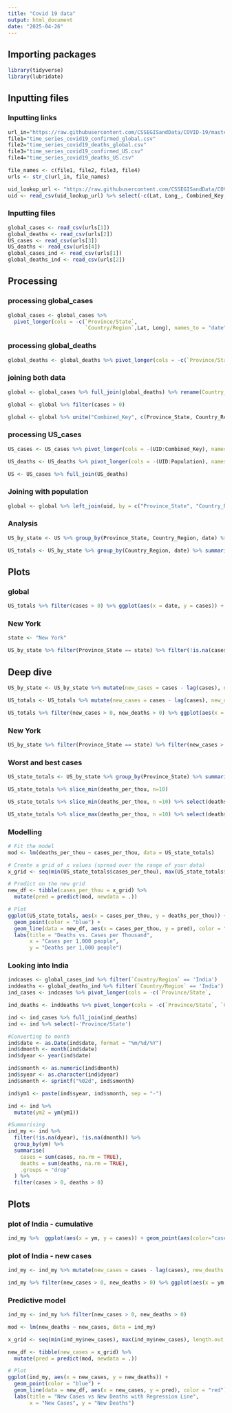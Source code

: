 ---
title: "Covid 19 data"
output: html_document
date: "2025-04-26"
---
## Importing packages
```{r packages}
library(tidyverse)
library(lubridate)
```

## Inputting files

### Inputting links
```{r links}
url_in="https://raw.githubusercontent.com/CSSEGISandData/COVID-19/master/csse_covid_19_data/csse_covid_19_time_series/"
file1="time_series_covid19_confirmed_global.csv"
file2="time_series_covid19_deaths_global.csv"
file3="time_series_covid19_confirmed_US.csv"
file4="time_series_covid19_deaths_US.csv"

file_names <- c(file1, file2, file3, file4)
urls <- str_c(url_in, file_names)

uid_lookup_url <- "https://raw.githubusercontent.com/CSSEGISandData/COVID-19/master/csse_covid_19_data/UID_ISO_FIPS_LookUp_Table.csv"
uid <- read_csv(uid_lookup_url) %>% select(-c(Lat, Long_, Combined_Key, code3, iso2, iso3, Admin2))
```

### Inputting files
```{r import_data, message= FALSE}
global_cases <- read_csv(urls[1])
global_deaths <- read_csv(urls[2])
US_cases <- read_csv(urls[3])
US_deaths <- read_csv(urls[4])
global_cases_ind <- read_csv(urls[1])
global_deaths_ind <- read_csv(urls[2])

```

## Processing

### processing global_cases
```{r processing_global_cases}
global_cases <- global_cases %>% 
  pivot_longer(cols = -c(`Province/State`,
                         `Country/Region`,Lat, Long), names_to = "date", values_to = "cases") %>% select(-c(Lat,Long))
```

### processing global_deaths
```{r processing_global_deaths}
global_deaths <- global_deaths %>% pivot_longer(cols = -c(`Province/State`, `Country/Region`, Lat, Long), names_to = "date", values_to = "deaths") %>% select(-c(Lat, Long))
```

### joining both data
```{r joining_both}
global <- global_cases %>% full_join(global_deaths) %>% rename(Country_Region = `Country/Region`, Province_State = `Province/State`) %>% mutate(date = mdy(date))

global <- global %>% filter(cases > 0)

global <- global %>% unite("Combined_Key", c(Province_State, Country_Region), sep = ",", na.rm =TRUE, remove = FALSE)
```

### processing US_cases
```{r US}
US_cases <- US_cases %>% pivot_longer(cols = -(UID:Combined_Key), names_to = "date", values_to = "cases") %>% select(Admin2:cases) %>% select(Admin2:cases) %>% mutate(date = mdy(date)) %>% select(-c(Lat, Long_))

US_deaths <- US_deaths %>% pivot_longer(cols = -(UID:Population), names_to = "date", values_to = "deaths") %>% select(Admin2:deaths) %>% mutate(date = mdy(date)) %>% select(-c(Lat, Long_))

US <- US_cases %>% full_join(US_deaths)

```

### Joining with population
```{r join_pop}
global <- global %>% left_join(uid, by = c("Province_State", "Country_Region")) %>% select(-c(UID,FIPS)) %>% select(Province_State, Country_Region, date, cases, deaths, Population, Combined_Key)
```

### Analysis
```{r analysis}

US_by_state <- US %>% group_by(Province_State, Country_Region, date) %>% summarize(cases = sum(cases), deaths = sum(deaths), Population = sum(Population)) %>% mutate(deaths_per_mill = deaths*1000000/Population) %>% select(Province_State, Country_Region, date, cases, deaths, deaths_per_mill, Population) %>% ungroup()

US_totals <- US_by_state %>% group_by(Country_Region, date) %>% summarize(cases = sum(cases), deaths = sum(deaths), Population = sum(Population)) %>% mutate(deaths_per_mill = deaths * 1000000/Population) %>% select(Country_Region, date, cases, deaths, deaths_per_mill, Population) %>% ungroup()

```

## Plots

### global
```{r pressure}
US_totals %>% filter(cases > 0) %>% ggplot(aes(x = date, y = cases)) + geom_line(aes(color = "cases")) + geom_point(aes(color="cases")) + geom_line(aes(y = deaths, color = "deaths")) + geom_point(aes(y = deaths, color = "deaths")) + scale_y_log10() +theme(legend.position="bottom", axis.text.x = element_text(angle = 90)) + labs(title = "COVID19 in US", y= NULL)
```

### New York
```{r plot_new_york}
state <- "New York"

US_by_state %>% filter(Province_State == state) %>% filter(!is.na(cases), cases > 0, deaths > 0) %>% ggplot(aes(x = date, y = cases)) + geom_line(aes(color = "cases")) + geom_point(aes(color="cases")) + geom_line(aes(y = deaths, color = "deaths")) + geom_point(aes(y = deaths, color = "deaths")) + scale_y_log10() +theme(legend.position="bottom", axis.text.x = element_text(angle = 90)) + labs(title = "COVID19 in US", y= NULL)
```

## Deep dive
```{r deep_dive}
US_by_state <- US_by_state %>% mutate(new_cases = cases - lag(cases), new_deaths = deaths - lag(deaths))

US_totals <- US_totals %>% mutate(new_cases = cases - lag(cases), new_deaths = deaths - lag(deaths))

US_totals %>% filter(new_cases > 0, new_deaths > 0) %>% ggplot(aes(x = date, y = new_cases)) + geom_line(aes(color = "new_cases")) + geom_point(aes(color="new_cases")) + geom_line(aes(y = new_deaths, color = "new_deaths")) + geom_point(aes(y = new_deaths, color = "new_deaths")) + scale_y_log10() +theme(legend.position="bottom", axis.text.x = element_text(angle = 90)) + labs(title = "COVID19 in US", y= NULL)

```

### New York
```{r new_york_deep_dive}
US_by_state %>% filter(Province_State == state) %>% filter(new_cases > 0, new_deaths > 0) %>%ggplot(aes(x = date, y = new_cases)) + geom_line(aes(color = "new_cases")) + geom_point(aes(color="new_cases")) + geom_line(aes(y = new_deaths, color = "new_deaths")) + geom_point(aes(y = new_deaths, color = "new_deaths")) + scale_y_log10() +theme(legend.position="bottom", axis.text.x = element_text(angle = 90)) + labs(title = "COVID19 in US", y= NULL)
```

### Worst and best cases
```{r worst_and_best}
US_state_totals <- US_by_state %>% group_by(Province_State) %>% summarize(deaths = max(deaths), cases = max(cases), population = max(Population), cases_per_thou = 1000* cases/population, deaths_per_thou = 1000*deaths/population) %>% filter(cases > 0, population >0)

US_state_totals %>% slice_min(deaths_per_thou, n=10)

US_state_totals %>% slice_min(deaths_per_thou, n =10) %>% select(deaths_per_thou, cases_per_thou, everything())

US_state_totals %>% slice_max(deaths_per_thou, n =10) %>% select(deaths_per_thou, cases_per_thou, everything())

```

### Modelling
```{r models}
# Fit the model
mod <- lm(deaths_per_thou ~ cases_per_thou, data = US_state_totals)

# Create a grid of x values (spread over the range of your data)
x_grid <- seq(min(US_state_totals$cases_per_thou), max(US_state_totals$cases_per_thou), length.out = 300)

# Predict on the new grid
new_df <- tibble(cases_per_thou = x_grid) %>%
  mutate(pred = predict(mod, newdata = .))

# Plot
ggplot(US_state_totals, aes(x = cases_per_thou, y = deaths_per_thou)) +
  geom_point(color = "blue") +
  geom_line(data = new_df, aes(x = cases_per_thou, y = pred), color = "red") +
  labs(title = "Deaths vs. Cases per Thousand",
       x = "Cases per 1,000 people",
       y = "Deaths per 1,000 people")

```

### Looking into India

```{r India_data}
indcases <- global_cases_ind %>% filter(`Country/Region` == 'India')
inddeaths <- global_deaths_ind %>% filter(`Country/Region` == 'India')
ind_cases <- indcases %>% pivot_longer(cols = -c(`Province/State`,                       `Country/Region`,Lat, Long), names_to = "date", values_to = "cases") %>% select(-c(Lat,Long))

ind_deaths <- inddeaths %>% pivot_longer(cols = -c(`Province/State`, `Country/Region`, Lat, Long), names_to = "date", values_to = "deaths") %>% select(-c(Lat, Long))

ind <- ind_cases %>% full_join(ind_deaths)
ind <- ind %>% select(-'Province/State')

#Converting to month
ind$date <- as.Date(ind$date, format = "%m/%d/%Y")
ind$dmonth <- month(ind$date)
ind$dyear <- year(ind$date)

ind$smonth <- as.numeric(ind$dmonth)
ind$syear <- as.character(ind$dyear)
ind$smonth <- sprintf("%02d", ind$smonth)

ind$ym1 <- paste(ind$syear, ind$smonth, sep = "-")

ind <- ind %>%
  mutate(ym2 = ym(ym1))

#Summarising
ind_my <- ind %>%
  filter(!is.na(dyear), !is.na(dmonth)) %>%
  group_by(ym) %>%
  summarise(
    cases = sum(cases, na.rm = TRUE),
    deaths = sum(deaths, na.rm = TRUE),
    .groups = "drop"
  ) %>%
  filter(cases > 0, deaths > 0)
```

## Plots

### plot of India - cumulative

```{r indplot_cumulative}
ind_my %>%  ggplot(aes(x = ym, y = cases)) + geom_point(aes(color="cases")) + geom_point(aes(y = deaths, color = "deaths")) + scale_y_log10() +theme(legend.position="bottom", axis.text.x = element_text(angle = 90)) + labs(title = "COVID19 in India", y= NULL)
```

### plot of India - new cases
``` {r indplot_newcases}
ind_my <- ind_my %>% mutate(new_cases = cases - lag(cases), new_deaths = deaths - lag(deaths))

ind_my %>% filter(new_cases > 0, new_deaths > 0) %>% ggplot(aes(x = ym, y = new_cases)) + geom_point(aes(color="new_cases")) + geom_point(aes(y = new_deaths, color = "new_deaths")) + scale_y_log10() +theme(legend.position="bottom", axis.text.x = element_text(angle = 90)) + labs(title = "COVID19 in US", y= NULL)
```

### Predictive model
``` {r model_India}

ind_my <- ind_my %>% filter(new_cases > 0, new_deaths > 0)

mod <- lm(new_deaths ~ new_cases, data = ind_my)

x_grid <- seq(min(ind_my$new_cases), max(ind_my$new_cases), length.out = 300)

new_df <- tibble(new_cases = x_grid) %>%
  mutate(pred = predict(mod, newdata = .))

# Plot
ggplot(ind_my, aes(x = new_cases, y = new_deaths)) +
  geom_point(color = "blue") +
  geom_line(data = new_df, aes(x = new_cases, y = pred), color = "red") +
  labs(title = "New Cases vs New Deaths with Regression Line",
       x = "New Cases", y = "New Deaths")

```